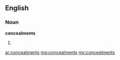 ==English==

===Noun===
'''concealments'''

# {{plural of|[[concealment]]}}

[[ar:concealments]]
[[mg:concealments]]
[[my:concealments]]